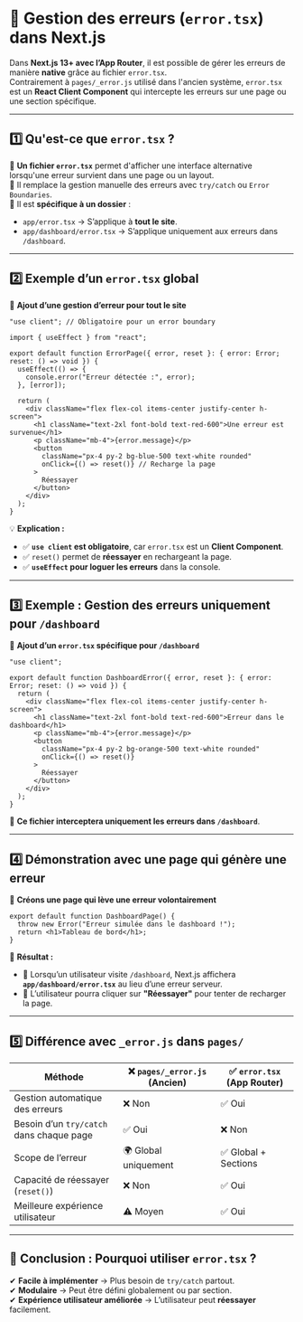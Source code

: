 # 🚀 **Gestion des erreurs (`error.tsx`) dans Next.js**  

Dans **Next.js 13+ avec l’App Router**, il est possible de gérer les erreurs de manière **native** grâce au fichier `error.tsx`.  
Contrairement à `pages/_error.js` utilisé dans l'ancien système, `error.tsx` est un **React Client Component** qui intercepte les erreurs sur une page ou une section spécifique.  

---

## **1️⃣ Qu'est-ce que `error.tsx` ?**  

📌 **Un fichier `error.tsx`** permet d'afficher une interface alternative lorsqu'une erreur survient dans une page ou un layout.  
📌 Il remplace la gestion manuelle des erreurs avec `try/catch` ou `Error Boundaries`.  
📌 Il est **spécifique à un dossier** :  
- `app/error.tsx` → S’applique à **tout le site**.  
- `app/dashboard/error.tsx` → S’applique uniquement aux erreurs dans `/dashboard`.  

---

## **2️⃣ Exemple d’un `error.tsx` global**  

📍 **Ajout d’une gestion d’erreur pour tout le site**  

```tsx filename="app/error.tsx" copy
"use client"; // Obligatoire pour un error boundary

import { useEffect } from "react";

export default function ErrorPage({ error, reset }: { error: Error; reset: () => void }) {
  useEffect(() => {
    console.error("Erreur détectée :", error);
  }, [error]);

  return (
    <div className="flex flex-col items-center justify-center h-screen">
      <h1 className="text-2xl font-bold text-red-600">Une erreur est survenue</h1>
      <p className="mb-4">{error.message}</p>
      <button
        className="px-4 py-2 bg-blue-500 text-white rounded"
        onClick={() => reset()} // Recharge la page
      >
        Réessayer
      </button>
    </div>
  );
}
```
💡 **Explication :**  
- ✅ **`use client` est obligatoire**, car `error.tsx` est un **Client Component**.  
- ✅ `reset()` permet de **réessayer** en rechargeant la page.  
- ✅ **`useEffect` pour loguer les erreurs** dans la console.  

---

## **3️⃣ Exemple : Gestion des erreurs uniquement pour `/dashboard`**  

📍 **Ajout d’un `error.tsx` spécifique pour `/dashboard`**  

```tsx filename="app/dashboard/error.tsx" copy
"use client";

export default function DashboardError({ error, reset }: { error: Error; reset: () => void }) {
  return (
    <div className="flex flex-col items-center justify-center h-screen">
      <h1 className="text-2xl font-bold text-red-600">Erreur dans le dashboard</h1>
      <p className="mb-4">{error.message}</p>
      <button
        className="px-4 py-2 bg-orange-500 text-white rounded"
        onClick={() => reset()}
      >
        Réessayer
      </button>
    </div>
  );
}
```
📍 **Ce fichier interceptera uniquement les erreurs dans `/dashboard`**.

---

## **4️⃣ Démonstration avec une page qui génère une erreur**  

📍 **Créons une page qui lève une erreur volontairement**  

```tsx filename="app/dashboard/page.tsx" copy
export default function DashboardPage() {
  throw new Error("Erreur simulée dans le dashboard !");
  return <h1>Tableau de bord</h1>;
}
```
📍 **Résultat :**  
- 🚨 Lorsqu’un utilisateur visite `/dashboard`, Next.js affichera **`app/dashboard/error.tsx`** au lieu d’une erreur serveur.  
- 🔁 L’utilisateur pourra cliquer sur **"Réessayer"** pour tenter de recharger la page.  

---

## **5️⃣ Différence avec `_error.js` dans `pages/`**  

| **Méthode** | ❌ **`pages/_error.js` (Ancien)** | ✅ **`error.tsx` (App Router)** |
|-------------|---------------------------------|---------------------------------|
| Gestion automatique des erreurs | ❌ Non | ✅ Oui |
| Besoin d’un `try/catch` dans chaque page | ✅ Oui | ❌ Non |
| Scope de l’erreur | 🌍 Global uniquement | ✅ Global + Sections |
| Capacité de réessayer (`reset()`) | ❌ Non | ✅ Oui |
| Meilleure expérience utilisateur | ⚠️ Moyen | ✅ Oui |

---

## **🎯 Conclusion : Pourquoi utiliser `error.tsx` ?**  

✔ **Facile à implémenter** → Plus besoin de `try/catch` partout.  
✔ **Modulaire** → Peut être défini globalement ou par section.  
✔ **Expérience utilisateur améliorée** → L’utilisateur peut **réessayer** facilement.  